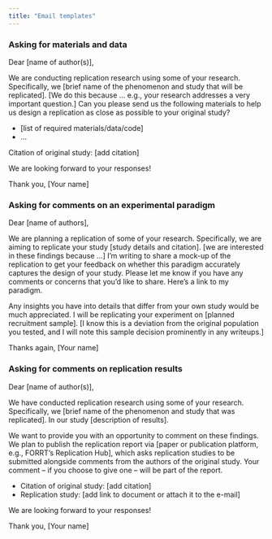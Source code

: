 ```yaml
---
title: "Email templates"
---
```


### Asking for materials and data

Dear [name of author(s)],

We are conducting replication research using some of your research. Specifically, we [brief name of the phenomenon and study that will be replicated]. [We do this because … e.g., your research addresses a very important question.] Can you please send us the following materials to help us design a replication as close as possible to your original study?

* [list of required materials/data/code]
* ...

Citation of original study: [add citation]

We are looking forward to your responses!

Thank you,
[Your name]


### Asking for comments on an experimental paradigm

Dear [name of authors],

We are planning a replication of some of your research. Specifically, we are aiming to replicate your study [study details and citation]. [we are interested in these findings because ...] I’m writing to share a mock-up of the replication to get your feedback on whether this paradigm accurately captures the design of your study. Please let me know if you have any comments or concerns that you’d like to share. Here’s a link to my paradigm.

Any insights you have into details that differ from your own study would be much appreciated. I will be replicating your experiment on [planned recruitment sample]. [I know this is a deviation from the original population you tested, and I will note this sample decision prominently in any writeups.]

Thanks again,
[Your name]


### Asking for comments on replication results

Dear [name of author(s)],

We have conducted replication research using some of your research. Specifically, we [brief name of the phenomenon and study that was replicated]. In our study [description of results].

We want to provide you with an opportunity to comment on these findings. We plan to publish the replication report via [paper or publication platform, e.g., FORRT’s Replication Hub], which asks replication studies to be submitted alongside comments from the authors of the original study. Your comment – if you choose to give one – will be part of the report.

* Citation of original study: [add citation]
* Replication study: [add link to document or attach it to the e-mail]

We are looking forward to your responses!

Thank you,
[Your name]